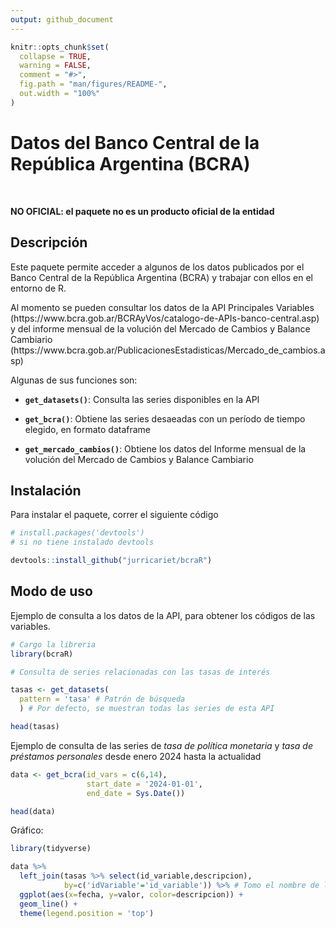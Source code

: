 ```yaml
---
output: github_document
---
```




```r
knitr::opts_chunk$set(
  collapse = TRUE,
  warning = FALSE,
  comment = "#>",
  fig.path = "man/figures/README-",
  out.width = "100%"
)
```



# Datos del Banco Central de la República Argentina (BCRA)

<br>

**NO OFICIAL: el paquete no es un producto oficial de la entidad**

## Descripción

Este paquete permite acceder a algunos de los datos publicados por el Banco Central de la República Argentina (BCRA) y trabajar con ellos en el entorno de R. 

Al momento se pueden consultar los datos de la API Principales Variables (https://www.bcra.gob.ar/BCRAyVos/catalogo-de-APIs-banco-central.asp) y del informe mensual de la volución del Mercado de Cambios y Balance Cambiario (https://www.bcra.gob.ar/PublicacionesEstadisticas/Mercado_de_cambios.asp)


Algunas de sus funciones son:

- **`get_datasets()`**: Consulta las series disponibles en la API

- **`get_bcra()`**: Obtiene las series desaeadas con un período de tiempo elegido, en formato dataframe

- **`get_mercado_cambios()`**: Obtiene los datos del Informe mensual de la volución del Mercado de Cambios y Balance Cambiario 




## Instalación

Para instalar el paquete, correr el siguiente código
```r
# install.packages('devtools')
# si no tiene instalado devtools

devtools::install_github("jurricariet/bcraR")
```

## Modo de uso

Ejemplo de consulta a los datos de la API, para obtener los códigos de las variables.

```r
# Cargo la libreria
library(bcraR)

# Consulta de series relacionadas con las tasas de interés

tasas <- get_datasets(
  pattern = 'tasa' # Patrón de búsqueda
  ) # Por defecto, se muestran todas las series de esta API

head(tasas)
```

Ejemplo de consulta de las series de _tasa de política monetaria_ y _tasa de préstamos personales_ desde enero 2024 hasta la actualidad

```r


data <- get_bcra(id_vars = c(6,14),
                 start_date = '2024-01-01',
                 end_date = Sys.Date())

head(data)
```

Gráfico:

```r
library(tidyverse)

data %>% 
  left_join(tasas %>% select(id_variable,descripcion),
            by=c('idVariable'='id_variable')) %>% # Tomo el nombre de la variable de la tabla de series disponibles
  ggplot(aes(x=fecha, y=valor, color=descripcion)) +
  geom_line() +
  theme(legend.position = 'top') 
```









